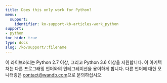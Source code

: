 ```yaml
---
title: Does this only work for Python?
menu:
  support:
    identifier: ko-support-kb-articles-work_python
support:
- python
toc_hide: true
type: docs
slug: /ko/support/:filename
---
```


이 라이브러리는 Python 2.7 이상, 그리고 Python 3.6 이상을 지원합니다. 이 아키텍처는 다른 프로그래밍 언어와의 인테그레이션을 용이하게 합니다. 다른 언어에 대한 모니터링은 [contact@wandb.com](mailto:contact@wandb.com)으로 문의하십시오.
